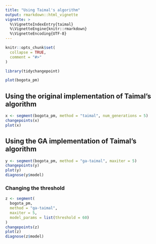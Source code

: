 ```yaml
---
title: "Using Taimal's algorithm"
output: rmarkdown::html_vignette
vignette: >
  %\VignetteIndexEntry{taimal}
  %\VignetteEngine{knitr::rmarkdown}
  %\VignetteEncoding{UTF-8}
---
```


```r
knitr::opts_chunk$set(
  collapse = TRUE,
  comment = "#>"
)
```

```r
library(tidychangepoint)
```

```r
plot(bogota_pm)
```

## Using the original implementation of Taimal's algorithm

```r
x <- segment(bogota_pm, method = "taimal", num_generations = 5)
changepoints(x)
plot(x)
```

## Using the GA implementation of Taimal's algorithm

```r
y <- segment(bogota_pm, method = "ga-taimal", maxiter = 5)
changepoints(y)
plot(y)
diagnose(y$model)
```

### Changing the threshold

```r
z <- segment(
  bogota_pm, 
  method = "ga-taimal", 
  maxiter = 5,
  model_params = list(threshold = 60)
)
changepoints(z)
plot(z)
diagnose(z$model)
```
